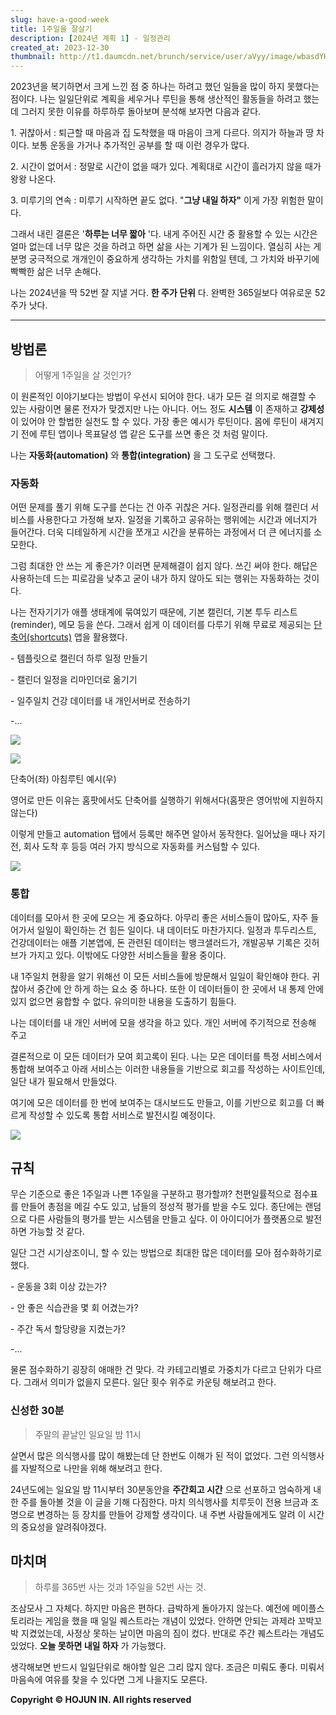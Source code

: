 ```yaml
---
slug: have-a-good-week
title: 1주일을 잘살기
description: [2024년 계획 1] - 일정관리
created_at: 2023-12-30
thumbnail: http://t1.daumcdn.net/brunch/service/user/aVyy/image/wbasdYHSo_ujH9y-pOGicA-EFog.png
---
```


2023년을 복기하면서 크게 느낀 점 중 하나는 하려고 했던 일들을 많이 하지 못했다는 점이다. 나는 일일단위로 계획을 세우거나 루틴을 통해
생산적인 활동들을 하려고 했는데 그러지 못한 이유를 하루하루 돌아보며 분석해 보자면 다음과 같다.

1\. 귀찮아서 : 퇴근할 때 마음과 집 도착했을 때 마음이 크게 다르다. 의지가 하늘과 땅 차이다. 보통 운동을 가거나 추가적인 공부를 할
때 이런 경우가 많다.

2\. 시간이 없어서 : 정말로 시간이 없을 때가 있다. 계획대로 시간이 흘러가지 않을 때가 왕왕 나온다.

3\. 미루기의 연속 : 미루기 시작하면 끝도 없다. "**그냥 내일 하자"** 이게 가장 위험한 말이다.

그래서 내린 결론은 '**하루는 너무 짧아** '다. 내게 주어진 시간 중 활용할 수 있는 시간은 얼마 없는데 너무 많은 것을 하려고 하면
삶을 사는 기계가 된 느낌이다. 열심히 사는 게 분명 궁극적으로 개개인이 중요하게 생각하는 가치를 위함일 텐데, 그 가치와 바꾸기에 빡빡한
삶은 너무 손해다.

나는 2024년을 딱 52번 잘 지낼 거다. **한 주가 단위** 다. 완벽한 365일보다 여유로운 52주가 낫다.

---

## **방법론**

> 어떻게 1주일을 살 것인가?

이 원론적인 이야기보다는 방법이 우선시 되어야 한다. 내가 모든 걸 의지로 해결할 수 있는 사람이면 물론 전자가 맞겠지만 나는 아니다. 어느
정도 **시스템** 이 존재하고 **강제성** 이 있어야 안 할법한 실천도 할 수 있다. 가장 좋은 예시가 루틴이다. 몸에 루틴이 새겨지기
전에 루틴 앱이나 목표달성 앱 같은 도구를 쓰면 좋은 것 처럼 말이다.

나는 **자동화(automation)** 와 **통합(integration)** 을 그 도구로 선택했다.

### **자동화**

어떤 문제를 풀기 위해 도구를 쓴다는 건 아주 귀찮은 거다. 일정관리를 위해 캘린더 서비스를 사용한다고 가정해 보자. 일정을 기록하고
공유하는 행위에는 시간과 에너지가 들어간다. 더욱 디테일하게 시간을 쪼개고 시간을 분류하는 과정에서 더 큰 에너지를 소모한다.

그럼 최대한 안 쓰는 게 좋은가? 이러면 문제해결이 쉽지 않다. 쓰긴 써야 한다. 해답은 사용하는데 드는 피로감을 낮추고 굳이 내가 하지
않아도 되는 행위는 자동화하는 것이다.

나는 전자기기가 애플 생태계에 묶여있기 때문에, 기본 캘린더, 기본 투두 리스트(reminder), 메모 등을 쓴다. 그래서 쉽게 이
데이터를 다루기 위해 무료로 제공되는
[단축어(shortcuts)](https://apps.apple.com/us/app/shortcuts/id915249334) 앱을 활용했다.

\- 템플릿으로 캘린더 하루 일정 만들기

\- 캘린더 일정을 리마인더로 옮기기

\- 일주일치 건강 데이터를 내 개인서버로 전송하기

-...

![](http://t1.daumcdn.net/brunch/service/user/aVyy/image/e4i970MXtyF5kqBnkkHChTobBkc.jpeg)

![](http://t1.daumcdn.net/brunch/service/user/aVyy/image/DTmreNEBO9nIqrlRY3TZdp-U1F8.jpg)

단축어(좌) 아침루틴 예시(우)

영어로 만든 이유는 홈팟에서도 단축어를 실행하기 위해서다(홈팟은 영어밖에 지원하지 않는다)

이렇게 만들고 automation 탭에서 등록만 해주면 알아서 동작한다. 일어났을 때나 자기 전, 회사 도착 후 등등 여러 가지 방식으로
자동화를 커스텀할 수 있다.

![](http://t1.daumcdn.net/brunch/service/user/aVyy/image/DsU5ROS91co0e59rNlKVHUBIu2A.jpg)

### **통합**

데이터를 모아서 한 곳에 모으는 게 중요하다. 아무리 좋은 서비스들이 많아도, 자주 들어가서 일일이 확인하는 건 힘든 일이다. 내 데이터도
마찬가지다. 일정과 투두리스트, 건강데이터는 애플 기본앱에, 돈 관련된 데이터는 뱅크샐러드가, 개발공부 기록은 깃허브가 가지고 있다.
이밖에도 다양한 서비스들을 활용 중이다.

내 1주일치 현황을 알기 위해선 이 모든 서비스들에 방문해서 일일이 확인해야 한다. 귀찮아서 중간에 안 하게 하는 요소 중 하나다. 또한 이
데이터들이 한 곳에서 내 통제 안에 있지 없으면 융합할 수 없다. 유의미한 내용을 도출하기 힘들다.

나는 데이터를 내 개인 서버에 모을 생각을 하고 있다. 개인 서버에 주기적으로 전송해 주고

결론적으로 이 모든 데이터가 모여 회고록이 된다. 나는 모은 데이터를 특정 서비스에서 통합해 보여주고 아래 서비스는 이러한 내용들을 기반으로
회고를 작성하는 사이트인데, 일단 내가 필요해서 만들었다.

여기에 모은 데이터를 한 번에 보여주는 대시보드도 만들고, 이를 기반으로 회고를 더 빠르게 작성할 수 있도록 통합 서비스로 발전시킬
예정이다.

![](http://t1.daumcdn.net/brunch/service/user/aVyy/image/_QPv5UccwMdTGyQQw1Gss30UPSo.png)

## **규칙**

무슨 기준으로 좋은 1주일과 나쁜 1주일을 구분하고 평가할까? 천편일률적으로 점수표를 만들어 총점을 메길 수도 있고, 남들의 정성적 평가를
받을 수도 있다. 종단에는 랜덤으로 다른 사람들의 평가를 받는 시스템을 만들고 싶다. 이 아이디어가 플랫폼으로 발전하면 가능할 것 같다.

일단 그건 시기상조이니, 할 수 있는 방법으로 최대한 많은 데이터를 모아 점수화하기로 했다.

\- 운동을 3회 이상 갔는가?

\- 안 좋은 식습관을 몇 회 어겼는가?

\- 주간 독서 할당량을 지켰는가?

-...

물론 점수화하기 굉장히 애매한 건 맞다. 각 카테고리별로 가중치가 다르고 단위가 다르다. 그래서 의미가 없을지 모른다. 일단 횟수 위주로
카운팅 해보려고 한다.

### **신성한 30분**

> 주말의 끝날인 일요일 밤 11시

살면서 많은 의식행사를 많이 해봤는데 단 한번도 이해가 된 적이 없었다. 그런 의식행사를 자발적으로 나만을 위해 해보려고 한다.

24년도에는 일요일 밤 11시부터 30분동안을 **주간회고 시간** 으로 선포하고 엄숙하게 내 한 주를 돌아볼 것을 이 글을 기해 다짐한다.
마치 의식행사를 치루듯이 전용 브금과 조명으로 변경하는 등 장치를 만들어 강제할 생각이다. 내 주변 사람들에게도 알려 이 시간의 중요성을
알려줘야겠다.

## **마치며**

> 하루를 365번 사는 것과 1주일을 52번 사는 것.

조삼모사 그 자체다. 하지만 마음은 편하다. 급박하게 돌아가지 않는다. 예전에 메이플스토리라는 게임을 했을 때 일일 퀘스트라는 개념이
있었다. 안하면 안되는 과제라 꼬박꼬박 지켰었는데, 사정상 못하는 날이면 마음의 짐이 컸다. 반대로 주간 퀘스트라는 개념도 있었다. **오늘
못하면 내일 하자** 가 가능했다.

생각해보면 반드시 일일단위로 해야할 일은 그리 많지 않다. 조금은 미뤄도 좋다. 미뤄서 마음속에 여유를 찾을 수 있다면 그게 나을지도
모른다.

**Copyright © HOJUN IN. All rights reserved**
